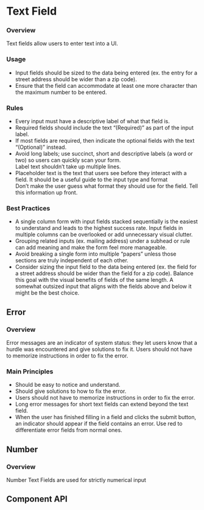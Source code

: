 
<Meta of={TextFieldStories} />

# Text Field

<Canvas of={TextFieldStories.Default} />

### Overview

Text fields allow users to enter text into a UI.

### Usage

- Input fields should be sized to the data being entered (ex. the entry for a street address should be wider than a zip code).
- Ensure that the field can accommodate at least one more character than the maximum number to be entered.

### Rules

- Every input must have a descriptive label of what that field is.
- Required fields should include the text “(Required)” as part of the input label.
- If most fields are required, then indicate the optional fields with the text “(Optional)” instead.
- Avoid long labels; use succinct, short and descriptive labels (a word or two) so users can quickly scan your form. <br/> Label text shouldn’t take up multiple lines.
- Placeholder text is the text that users see before they interact with a field. It should be a useful guide to the input type and format <br/> Don’t make the user guess what format they should use for the field. Tell this information up front.

### Best Practices

- A single column form with input fields stacked sequentially is the easiest to understand and leads to the highest success rate. Input fields in multiple columns can be overlooked or add unnecessary visual clutter.
- Grouping related inputs (ex. mailing address) under a subhead or rule can add meaning and make the form feel more manageable.
- Avoid breaking a single form into multiple “papers” unless those sections are truly independent of each other.
- Consider sizing the input field to the data being entered (ex. the field for a street address should be wider than the field for a zip code). Balance this goal with the visual benefits of fields of the same length. A somewhat outsized input that aligns with the fields above and below it might be the best choice.

## Error

### Overview

Error messages are an indicator of system status: they let users know that a hurdle was encountered and give solutions to fix it. Users should not have to memorize instructions in order to fix the error.

### Main Principles

- Should be easy to notice and understand.
- Should give solutions to how to fix the error.
- Users should not have to memorize instructions in order to fix the error.
- Long error messages for short text fields can extend beyond the text field.
- When the user has finished filling in a field and clicks the submit button, an indicator should appear if the field contains an error. Use red to differentiate error fields from normal ones.

<Canvas of={TextFieldStories.Error} />

## Number

### Overview

Number Text Fields are used for strictly numerical input

<Canvas of={TextFieldStories.Number} />

## Component API

<Canvas of={TextFieldStories.Default} />

<Controls />